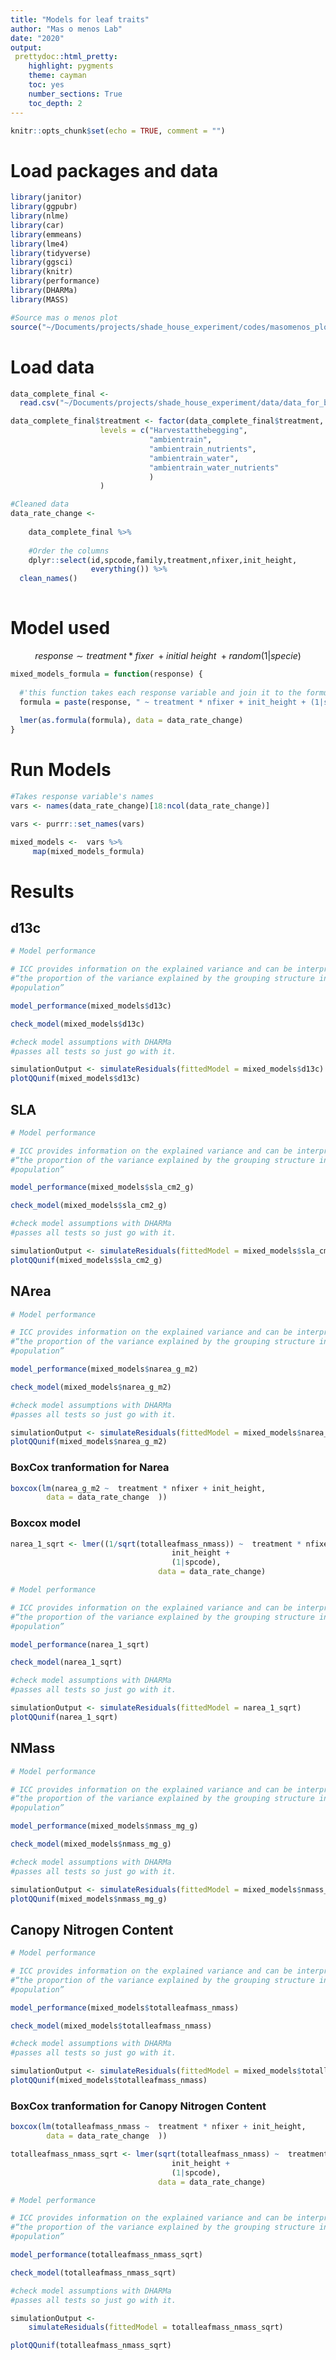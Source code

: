 ```yaml
---
title: "Models for leaf traits"
author: "Mas o menos Lab"
date: "2020"
output: 
 prettydoc::html_pretty:
    highlight: pygments
    theme: cayman   
    toc: yes
    number_sections: True
    toc_depth: 2
---
```


```r
knitr::opts_chunk$set(echo = TRUE, comment = "")
```

# Load packages and data
```r
library(janitor)
library(ggpubr)
library(nlme)
library(car)
library(emmeans)
library(lme4)
library(tidyverse)
library(ggsci)
library(knitr)
library(performance)
library(DHARMa)
library(MASS)
```


```r
#Source mas o menos plot
source("~/Documents/projects/shade_house_experiment/codes/masomenos_plot.R")
```

# Load data
```r

data_complete_final <- 
  read.csv("~/Documents/projects/shade_house_experiment/data/data_for_biomass_leaftraits_models.csv", header = T)

data_complete_final$treatment <- factor(data_complete_final$treatment,
					levels = c("Harvestatthebegging",
							   "ambientrain", 
							   "ambientrain_nutrients",
							   "ambientrain_water",
							   "ambientrain_water_nutrients"
							   )
					)

#Cleaned data
data_rate_change <- 
  
    data_complete_final %>% 
    
	#Order the columns
    dplyr::select(id,spcode,family,treatment,nfixer,init_height,
                  everything()) %>% 
  clean_names() 
  
```

# Model used 

$$response\sim treatment*fixer\ + initial\ height\ + random(1|specie)$$

```r
mixed_models_formula = function(response) {
  
  #'this function takes each response variable and join it to the formula
  formula = paste(response, " ~ treatment * nfixer + init_height + (1|spcode)")
  
  lmer(as.formula(formula), data = data_rate_change)
}
```

# Run Models

```r
#Takes response variable's names 
vars <- names(data_rate_change)[18:ncol(data_rate_change)]
```

```r
vars <- purrr::set_names(vars)
```

```r
mixed_models <-  vars %>%
     map(mixed_models_formula)
```

# Results

## d13c

```r
# Model performance

# ICC provides information on the explained variance and can be interpreted as 
#“the proportion of the variance explained by the grouping structure in the 
#population”

model_performance(mixed_models$d13c)

check_model(mixed_models$d13c)

```

```r
#check model assumptions with DHARMa 
#passes all tests so just go with it. 

simulationOutput <- simulateResiduals(fittedModel = mixed_models$d13c)
plotQQunif(mixed_models$d13c) 
```

## SLA

```r
# Model performance

# ICC provides information on the explained variance and can be interpreted as 
#“the proportion of the variance explained by the grouping structure in the 
#population”

model_performance(mixed_models$sla_cm2_g)

check_model(mixed_models$sla_cm2_g)

```


```r
#check model assumptions with DHARMa 
#passes all tests so just go with it. 

simulationOutput <- simulateResiduals(fittedModel = mixed_models$sla_cm2_g)
plotQQunif(mixed_models$sla_cm2_g) 
```


## NArea

```r
# Model performance

# ICC provides information on the explained variance and can be interpreted as 
#“the proportion of the variance explained by the grouping structure in the 
#population”

model_performance(mixed_models$narea_g_m2)

check_model(mixed_models$narea_g_m2)

```


```r
#check model assumptions with DHARMa 
#passes all tests so just go with it. 

simulationOutput <- simulateResiduals(fittedModel = mixed_models$narea_g_m2)
plotQQunif(mixed_models$narea_g_m2) 

```


### BoxCox tranformation for Narea

```r
boxcox(lm(narea_g_m2 ~  treatment * nfixer + init_height, 
		data = data_rate_change  ))
```
### Boxcox model

```r
narea_1_sqrt <- lmer((1/sqrt(totalleafmass_nmass)) ~  treatment * nfixer +
								 	init_height + 
								 	(1|spcode), 
								 data = data_rate_change)
```


```r
# Model performance

# ICC provides information on the explained variance and can be interpreted as 
#“the proportion of the variance explained by the grouping structure in the 
#population”

model_performance(narea_1_sqrt)

check_model(narea_1_sqrt)

```


```r
#check model assumptions with DHARMa 
#passes all tests so just go with it. 

simulationOutput <- simulateResiduals(fittedModel = narea_1_sqrt)
plotQQunif(narea_1_sqrt) 
```



## NMass

```r
# Model performance

# ICC provides information on the explained variance and can be interpreted as 
#“the proportion of the variance explained by the grouping structure in the 
#population”

model_performance(mixed_models$nmass_mg_g)

check_model(mixed_models$nmass_mg_g)

```


```r
#check model assumptions with DHARMa 
#passes all tests so just go with it. 

simulationOutput <- simulateResiduals(fittedModel = mixed_models$nmass_mg_g)
plotQQunif(mixed_models$nmass_mg_g) 
```

## Canopy Nitrogen Content

```r
# Model performance

# ICC provides information on the explained variance and can be interpreted as 
#“the proportion of the variance explained by the grouping structure in the 
#population”

model_performance(mixed_models$totalleafmass_nmass)

check_model(mixed_models$totalleafmass_nmass)

```

```r
#check model assumptions with DHARMa 
#passes all tests so just go with it. 

simulationOutput <- simulateResiduals(fittedModel = mixed_models$totalleafmass_nmass)
plotQQunif(mixed_models$totalleafmass_nmass) 
```


### BoxCox tranformation for Canopy Nitrogen Content

```r
boxcox(lm(totalleafmass_nmass ~  treatment * nfixer + init_height, 
		data = data_rate_change  ))
```


```r
totalleafmass_nmass_sqrt <- lmer(sqrt(totalleafmass_nmass) ~  treatment * nfixer +
								 	init_height + 
								 	(1|spcode), 
								 data = data_rate_change)
```

```r
# Model performance

# ICC provides information on the explained variance and can be interpreted as 
#“the proportion of the variance explained by the grouping structure in the 
#population”

model_performance(totalleafmass_nmass_sqrt)

check_model(totalleafmass_nmass_sqrt)


```

```r
#check model assumptions with DHARMa 
#passes all tests so just go with it. 

simulationOutput <- 
	simulateResiduals(fittedModel = totalleafmass_nmass_sqrt)

plotQQunif(totalleafmass_nmass_sqrt) 
```

